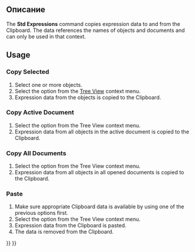 <languages/>

<div lang="en" dir="ltr" class="mw-content-ltr">
{{Docnav
|[[Std_VarSet|VarSet]]
|[[Part_SelectFilter|Part SelectFilter]]
|[[Std_Base|Std Base]]
|IconL=Std_VarSet.svg
|IconR=Part_SelectFilter.svg
|IconC=Freecad.svg
}}
</div>

<div lang="en" dir="ltr" class="mw-content-ltr">
{{GuiCommand
|Name=Std Expressions
|Workbenches=All
}}
</div>

<span id="Description"></span>
== Описание ==

<div lang="en" dir="ltr" class="mw-content-ltr">
The '''Std Expressions''' command copies expression data to and from the Clipboard. The data references the names of objects and documents and can only be used in that context.
</div>

{{Code|lang=text|code=
##@@ Height Unnamed#Cylinder.ExpressionEngine (Cylinder)
##@@
Box.Width

##@@ Radius Unnamed#Cylinder.ExpressionEngine (Cylinder)
##@@
Box.Length
}}
<div lang="en" dir="ltr" class="mw-content-ltr">
{{Caption|Example Clipboard data}}
</div>

<div lang="en" dir="ltr" class="mw-content-ltr">
== Usage ==
</div>

<div lang="en" dir="ltr" class="mw-content-ltr">
=== Copy Selected ===
</div>

<div lang="en" dir="ltr" class="mw-content-ltr">
# Select one or more objects.
# Select the {{MenuCommand|Expression Actions → Copy Selected}} option from the [[Tree_View|Tree View]] context menu.
# Expression data from the objects is copied to the Clipboard.
</div>

<div lang="en" dir="ltr" class="mw-content-ltr">
=== Copy Active Document ===
</div>

<div lang="en" dir="ltr" class="mw-content-ltr">
# Select the {{MenuCommand|Expression Actions → Copy Active Document}} option from the Tree View context menu.
# Expression data from all objects in the active document is copied to the Clipboard.
</div>

<div lang="en" dir="ltr" class="mw-content-ltr">
=== Copy All Documents ===
</div>

<div lang="en" dir="ltr" class="mw-content-ltr">
# Select the {{MenuCommand|Expression Actions → Copy All Documents}} option from the Tree View context menu.
# Expression data from all objects in all opened documents is copied to the Clipboard.
</div>

<div lang="en" dir="ltr" class="mw-content-ltr">
=== Paste ===
</div>

<div lang="en" dir="ltr" class="mw-content-ltr">
# Make sure appropriate Clipboard data is available by using one of the previous options first.
# Select the {{MenuCommand|Expression Actions → Paste}} option from the Tree View context menu.
# Expression data from the Clipboard is pasted.
# The data is removed from the Clipboard.
</div>


<div lang="en" dir="ltr" class="mw-content-ltr">
{{Docnav
|[[Std_VarSet|VarSet]]
|[[Part_SelectFilter|Part SelectFilter]]
|[[Std_Base|Std Base]]
|IconL=Std_VarSet.svg
|IconR=Part_SelectFilter.svg
|IconC=Freecad.svg
}}
</div>

{{Std_Base_navi{{#translation:}}}}
{{Userdocnavi{{#translation:}}}}